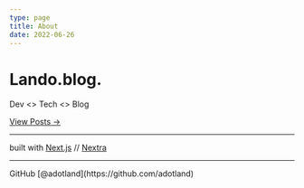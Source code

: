 ```yaml
---
type: page
title: About
date: 2022-06-26
---
```


# Lando.blog.

Dev &lt;&gt; Tech &lt;&gt; Blog

[View Posts &rarr;](/posts)

---

built with [Next.js](https://nextjs.org) // [Nextra](https://nextra.vercel.app/)

---

<div>
  GitHub [@adotland](https://github.com/adotland)
</div>
